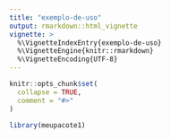 ```yaml
---
title: "exemplo-de-uso"
output: rmarkdown::html_vignette
vignette: >
  %\VignetteIndexEntry{exemplo-de-uso}
  %\VignetteEngine{knitr::rmarkdown}
  %\VignetteEncoding{UTF-8}
---
```


```r
knitr::opts_chunk$set(
  collapse = TRUE,
  comment = "#>"
)
```

```r
library(meupacote1)
```
